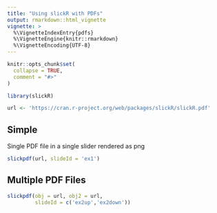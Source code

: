 ```yaml
---
title: "Using slickR with PDFs"
output: rmarkdown::html_vignette
vignette: >
  %\VignetteIndexEntry{pdfs}
  %\VignetteEngine{knitr::rmarkdown}
  %\VignetteEncoding{UTF-8}
---
```


```r
knitr::opts_chunk$set(
  collapse = TRUE,
  comment = "#>"
)
```

```r
library(slickR)
```

```r
url <- 'https://cran.r-project.org/web/packages/slickR/slickR.pdf'

```
 
## Simple

Single PDF file in a single slider rendered as png
 
```r
slickpdf(url, slideId = 'ex1')

```
 
## Multiple PDF Files

```r
slickpdf(obj = url, obj2 = url, 
         slideId = c('ex2up','ex2down'))

```

